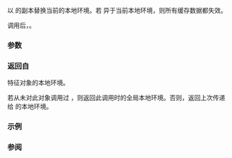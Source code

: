 {{cpp/regex/regex_traits/title|imbue}}
{{cpp/regex/regex_traits/navbar}}
{{dcl begin}}
{{dcl|since=c++11|1=
locale_type imbue( locale_type loc );
}}
{{dcl end}}

以 {{c|loc}} 的副本替换当前的本地环境。若 {{c|loc}} 异于当前本地环境，则所有缓存数据都失效。

调用后，{{c|1=getloc() == loc}}。

===参数===
{{par begin}}
{{par|loc|要浸染的本地环境}}
{{par end}}

===返回自===
特征对象的本地环境。

若从未对此对象调用过 {{tt|imbue()}}，则返回此调用时的全局本地环境。否则，返回上次传递给 {{tt|imbue()}} 的本地环境。

===示例===
{{example}}

===参阅===
{{dsc begin}}
{{dsc inc|cpp/regex/regex_traits/dsc getloc}}
{{dsc end}}

{{langlinks|en|ja}}